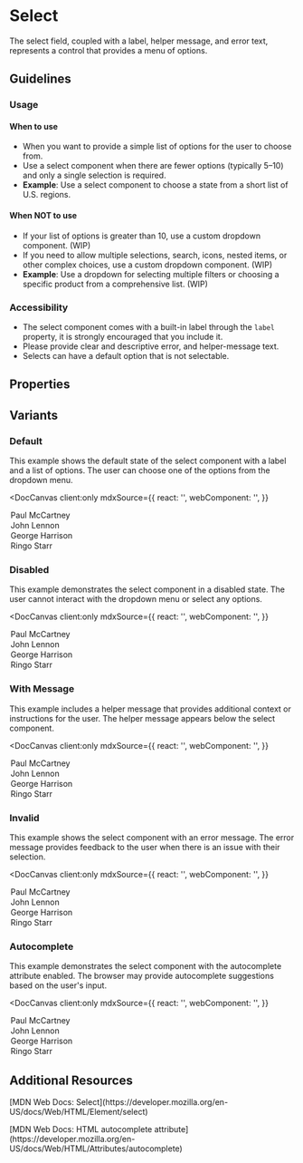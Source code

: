 
# Select

<p>The select field, coupled with a label, helper message, and error text, represents a control that provides a menu of options.</p>

## Guidelines

### Usage

#### When to use

- When you want to provide a simple list of options for the user to choose from.
- Use a select component when there are fewer options (typically 5–10) and only a single selection is required.
- **Example**: Use a select component to choose a state from a short list of U.S. regions.

#### When **NOT** to use

- If your list of options is greater than 10, use a custom dropdown component. (WIP)
- If you need to allow multiple selections, search, icons, nested items, or other complex choices, use a custom dropdown component. (WIP)
- **Example**: Use a dropdown for selecting multiple filters or choosing a specific product from a comprehensive list. (WIP)

### Accessibility

- The select component comes with a built-in label through the `label` property, it is strongly encouraged that you include it.
- Please provide clear and descriptive error, and helper-message text.
- Selects can have a default option that is not selectable.

## Properties

<DocArgsTable componentName="pds-select" docSource={components} />

## Variants

### Default

<p>This example shows the default state of the select component with a label and a list of options. The user can choose one of the options from the dropdown menu.</p>

<DocCanvas
  client:only
  mdxSource={{
    react: '<PdsSelect componentId="pds-select-default-example" label="Name"></PdsSelect>',
    webComponent: '<pds-select component-id="pds-select-default-example" label="Name"></pds-select>',
  }}
>
  <div style={{ padding: '20px', width: '100%' }}>
    <pds-select component-id="pds-select-default-example" label="Name">
      <option value="paul">Paul McCartney</option>
      <option value="john">John Lennon</option>
      <option value="george">George Harrison</option>
      <option value="ringo">Ringo Starr</option>
    </pds-select>
  </div>
</DocCanvas>

### Disabled

<p>This example demonstrates the select component in a disabled state. The user cannot interact with the dropdown menu or select any options.</p>

<DocCanvas
  client:only
  mdxSource={{
    react: '<PdsSelect componentId="pds-select-disabled-example" disabled="true" label="Name"></PdsSelect>',
    webComponent: '<pds-select component-id="pds-select-disabled-example" disabled="true" label="Name"></pds-select>',
  }}
>
  <div style={{ padding: '20px', width: '100%' }}>
    <pds-select component-id="pds-select-disabled-example" disabled="true" label="Name">
      <option value="paul">Paul McCartney</option>
      <option value="john">John Lennon</option>
      <option value="george">George Harrison</option>
      <option value="ringo">Ringo Starr</option>
    </pds-select>
  </div>
</DocCanvas>

### With Message

<p>This example includes a helper message that provides additional context or instructions for the user. The helper message appears below the select component.</p>

<DocCanvas
  client:only
  mdxSource={{
    react: '<PdsSelect componentId="pds-select-with-message-example" label="Name" helper-message="This is a helper message to convey extra context for the select"></PdsSelect>',
    webComponent:
      '<pds-select component-id="pds-select-with-message-example" label="Name" helper-message="This is a helper message to convey extra context for the select"></pds-select>',
  }}
>
  <div style={{ padding: '20px', width: '100%' }}>
    <pds-select component-id="pds-select-with-message-example" helper-message="This is a helper message to convey extra context for the select" label="Name">
      <option value="paul">Paul McCartney</option>
      <option value="john">John Lennon</option>
      <option value="george">George Harrison</option>
      <option value="ringo">Ringo Starr</option>
    </pds-select>
  </div>
</DocCanvas>

### Invalid

<p>This example shows the select component with an error message. The error message provides feedback to the user when there is an issue with their selection.</p>

<DocCanvas
  client:only
  mdxSource={{
    react: '<PdsSelect componentId="pds-select-invalid-example" label="Name" error-message="This is an error message to convey extra context for the select"></PdsSelect>',
    webComponent:
      '<pds-select component-id="pds-select-invalid-example" label="Name" error-message="This is an error message to convey extra context for the select"></pds-select>',
  }}
>
  <div style={{ padding: '20px', width: '100%' }}>
    <pds-select component-id="pds-select-invalid-example" error-message="This is an error message to convey extra context for the select" label="Name">
      <option value="paul">Paul McCartney</option>
      <option value="john">John Lennon</option>
      <option value="george">George Harrison</option>
      <option value="ringo">Ringo Starr</option>
    </pds-select>
  </div>
</DocCanvas>

### Autocomplete

<p>This example demonstrates the select component with the autocomplete attribute enabled. The browser may provide autocomplete suggestions based on the user's input.</p>

<DocCanvas
  client:only
  mdxSource={{
    react: '<PdsSelect autocomplete="on" componentId="pds-select-autocomplete-example" label="Name"></PdsSelect>',
    webComponent: '<pds-select autocomplete="on" component-id="pds-select-autocomplete-example" label="Name"></pds-select>',
  }}
>
  <div style={{ padding: '20px', width: '100%' }}>
    <pds-select autocomplete="on" component-id="pds-select-autocomplete-example" label="Name">
      <option value="paul">Paul McCartney</option>
      <option value="john">John Lennon</option>
      <option value="george">George Harrison</option>
      <option value="ringo">Ringo Starr</option>
    </pds-select>
  </div>
</DocCanvas>

## Additional Resources

<p>[MDN Web Docs: Select](https://developer.mozilla.org/en-US/docs/Web/HTML/Element/select)</p>
<p>[MDN Web Docs: HTML autocomplete attribute](https://developer.mozilla.org/en-US/docs/Web/HTML/Attributes/autocomplete)</p>
